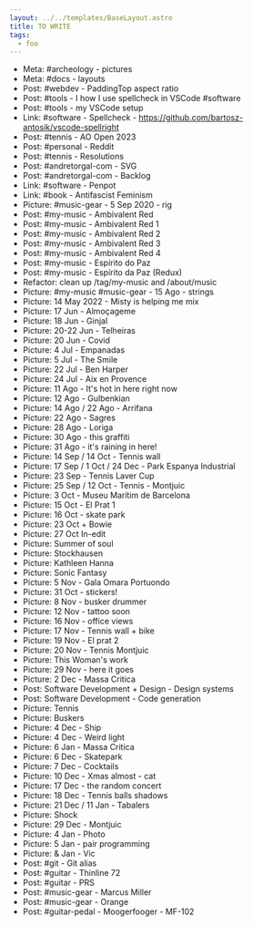 ```yaml
---
layout: ../../templates/BaseLayout.astro
title: TO WRITE
tags:
  - foo
---
```


- Meta: #archeology - pictures
- Meta: #docs - layouts
- Post: #webdev - PaddingTop aspect ratio
- Post: #tools - I how I use spellcheck in VSCode #software
- Post: #tools - my VSCode setup
- Link: #software - Spellcheck - https://github.com/bartosz-antosik/vscode-spellright
- Post: #tennis - AO Open 2023
- Post: #personal - Reddit
- Post: #tennis - Resolutions
- Post: #andretorgal-com - SVG
- Post: #andretorgal-com - Backlog
- Link: #software - Penpot
- Link: #book - Antifascist Feminism
- Picture: #music-gear - 5 Sep 2020 - rig
- Post: #my-music - Ambivalent Red
- Post: #my-music - Ambivalent Red 1
- Post: #my-music - Ambivalent Red 2
- Post: #my-music - Ambivalent Red 3
- Post: #my-music - Ambivalent Red 4
- Post: #my-music - Espírito do Paz
- Post: #my-music - Espírito da Paz (Redux)
- Refactor: clean up /tag/my-music and /about/music
- Picture: #my-music #music-gear - 15 Ago - strings
- Picture: 14 May 2022 - Misty is helping me mix
- Picture: 17 Jun - Almoçageme
- Picture: 18 Jun - Ginjal
- Picture: 20-22 Jun - Telheiras
- Picture: 20 Jun - Covid
- Picture: 4 Jul - Empanadas
- Picture: 5 Jul - The Smile
- Picture: 22 Jul - Ben Harper
- Picture: 24 Jul - Aix en Provence
- Picture: 11 Ago - It's hot in here right now
- Picture: 12 Ago - Gulbenkian
- Picture: 14 Ago / 22 Ago - Arrifana
- Picture: 22 Ago - Sagres
- Picture: 28 Ago - Loriga
- Picture: 30 Ago - this graffiti
- Picture: 31 Ago - it's raining in here!
- Picture: 14 Sep / 14 Oct - Tennis wall
- Picture: 17 Sep / 1 Oct / 24 Dec - Park Espanya Industrial
- Picture: 23 Sep - Tennis Laver Cup
- Picture: 25 Sep / 12 Oct - Tennis - Montjuic
- Picture: 3 Oct - Museu Marítim de Barcelona
- Picture: 15 Oct - El Prat 1
- Picture: 16 Oct - skate park
- Picture: 23 Oct + Bowie
- Picture: 27 Oct In-edit
- Picture: Summer of soul
- Picture: Stockhausen
- Picture: Kathleen Hanna
- Picture: Sonic Fantasy
- Picture: 5 Nov - Gala Omara Portuondo
- Picture: 31 Oct - stickers!
- Picture: 8 Nov - busker drummer
- Picture: 12 Nov - tattoo soon
- Picture: 16 Nov - office views
- Picture: 17 Nov - Tennis wall + bike
- Picture: 19 Nov - El prat 2
- Picture: 20 Nov - Tennis Montjuic
- Picture: This Woman's work
- Picture: 29 Nov - here it goes
- Picture: 2 Dec - Massa Critica
- Post: Software Development + Design - Design systems
- Post: Software Development - Code generation
- Picture: Tennis
- Picture: Buskers
- Picture: 4 Dec - Ship
- Picture: 4 Dec - Weird light
- Picture: 6 Jan - Massa Critica
- Picture: 6 Dec - Skatepark
- Picture: 7 Dec - Cocktails
- Picture: 10 Dec - Xmas almost - cat
- Picture: 17 Dec - the random concert
- Picture: 18 Dec - Tennis balls shadows
- Picture: 21 Dec / 11 Jan - Tabalers
- Picture: Shock
- Picture: 29 Dec - Montjuic
- Picture: 4 Jan - Photo
- Picture: 5 Jan - pair programming
- Picture: & Jan - Vic
- Post: #git - Git alias
- Post: #guitar - Thinline 72
- Post: #guitar - PRS
- Post: #music-gear - Marcus Miller
- Post: #music-gear - Orange
- Post: #guitar-pedal - Moogerfooger - MF-102
